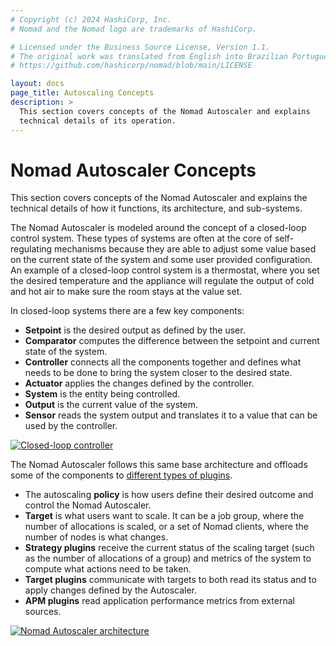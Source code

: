 ```yaml
---
# Copyright (c) 2024 HashiCorp, Inc.
# Nomad and the Nomad logo are trademarks of HashiCorp.

# Licensed under the Business Source License, Version 1.1.
# The original work was translated from English into Brazilian Portuguese.
# https://github.com/hashicorp/nomad/blob/main/LICENSE

layout: docs
page_title: Autoscaling Concepts
description: >
  This section covers concepts of the Nomad Autoscaler and explains
  technical details of its operation.
---
```


# Nomad Autoscaler Concepts

This section covers concepts of the Nomad Autoscaler and explains the technical
details of how it functions, its architecture, and sub-systems.

The Nomad Autoscaler is modeled around the concept of a closed-loop control
system. These types of systems are often at the core of self-regulating
mechanisms because they are able to adjust some value based on the current
state of the system and some user provided configuration. An example of a
closed-loop control system is a thermostat, where you set the desired
temperature and the appliance will regulate the output of cold and hot air to
make sure the room stays at the value set.

In closed-loop systems there are a few key components:

* **Setpoint** is the desired output as defined by the user.
* **Comparator** computes the difference between the setpoint and current
  state of the system.
* **Controller** connects all the components together and defines what
  needs to be done to bring the system closer to the desired state.
* **Actuator** applies the changes defined by the controller.
* **System** is the entity being controlled.
* **Output** is the current value of the system.
* **Sensor** reads the system output and translates it to a value that can be
  used by the controller.

[![Closed-loop controller](/img/autoscaling/control-loop.png)](/img/autoscaling/control-loop.png)

The Nomad Autoscaler follows this same base architecture and offloads some of
the components to [different types of plugins](/nomad/tools/autoscaling/concepts/plugins).

* The autoscaling **policy** is how users define their desired outcome and
  control the Nomad Autoscaler.
* **Target** is what users want to scale. It can be a job group, where the
  number of allocations is scaled, or a set of Nomad clients, where the number
  of nodes is what changes.
* **Strategy plugins** receive the current status of the scaling target (such
  as the number of allocations of a group) and metrics of the system to compute
  what actions need to be taken.
* **Target plugins** communicate with targets to both read its status and to
  apply changes defined by the Autoscaler.
* **APM plugins** read application performance metrics from external sources.

[![Nomad Autoscaler architecture](/img/autoscaling/autoscaler-arch.png)](/img/autoscaling/autoscaler-arch.png)

